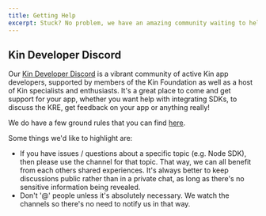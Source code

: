 ```yaml
---
title: Getting Help
excerpt: Stuck? No problem, we have an amazing community waiting to help out.
---
```


## Kin Developer Discord

Our [Kin Developer Discord](https://discord.gg/kdRyUNmHDn) is a vibrant community of active Kin app developers, supported by members of the Kin Foundation as well as a host of Kin specialists and enthusiasts. It's a great place to come and get support for your app, whether you want help with integrating SDKs, to discuss the KRE, get feedback on your app or anything really!

<Help discord />

We do have a few ground rules that you can find [here](https://discord.com/channels/808859554997469244/811112734758404116).

Some things we'd like to highlight are:

- If you have issues / questions about a specific topic (e.g. Node SDK), then please use the channel for that topic. That way, we can all benefit from each others shared experiences. It's always better to keep discussions public rather than in a private chat, as long as there's no sensitive information being revealed.
- Don't '@' people unless it's absolutely necessary. We watch the channels so there's no need to notify us in that way.
